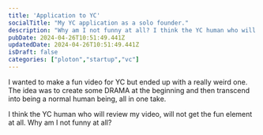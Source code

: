 ```yaml
---
title: 'Application to YC'
socialTitle: "My YC application as a solo founder."
description: "Why am I not funny at all? I think the YC human who will review my video, will not get the fun element at all. "
pubDate: 2024-04-26T10:51:49.441Z
updatedDate: 2024-04-26T10:51:49.441Z
isDraft: false
categories: ["ploton","startup","vc"]
---
```



I wanted to make a fun video for YC but ended up with a really weird one. 
The idea was to create some DRAMA at the beginning and then transcend into being a normal human being, all in one take.

I think the YC human who will review my video, will not get the fun element at all. Why am I not funny at all?

<YouTube videoCode='3EgyzRY4MlM' title='My YC(S24) application as a solo founder'/>
